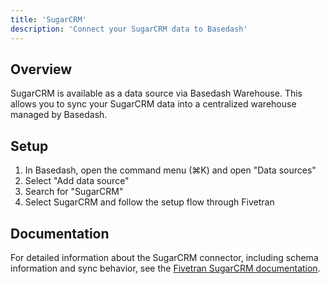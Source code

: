 ```yaml
---
title: 'SugarCRM'
description: 'Connect your SugarCRM data to Basedash'
---
```


## Overview

SugarCRM is available as a data source via Basedash Warehouse. This allows you to sync your SugarCRM data into a centralized warehouse managed by Basedash.

## Setup

1. In Basedash, open the command menu (⌘K) and open "Data sources"
2. Select "Add data source"
3. Search for "SugarCRM"
4. Select SugarCRM and follow the setup flow through Fivetran

## Documentation

For detailed information about the SugarCRM connector, including schema information and sync behavior, see the [Fivetran SugarCRM documentation](https://fivetran.com/docs/connectors/applications/sugarcrm).
